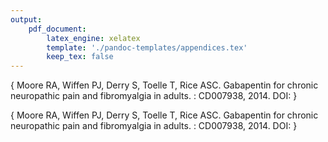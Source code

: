 ```yaml
---
output:
    pdf_document:
        latex_engine: xelatex
        template: './pandoc-templates/appendices.tex'
        keep_tex: false
---
```

<!-- Title page -->
\section*{}
\pagenumbering{gobble}
\begin{center}

\LARGE{\textbf{Appendix 1}}
\vspace{20mm}

\large{\textbf{Organizations supporting the application}}\\

\end{center}

\begin{enumerate}
    \item{International Society of Physical and Rehabilitation Medicine (ISPRM)}
    \item{World Federation of Societies of Anaesthesiology (WFSA)}
    \item{World Medical Association (WMA)}
    \item{National Chapters of the International Association for the Study of Pain}
        \begin{itemize}
            \item{American Pain Society}
            \item{Asociación Chilena para el Estudio del Dolor [Chile]}
            \item{Asociacion Dominicana para el Estudio y Tratamiento del Dolor y Cuidados Paliativos [Dominican Republic]}
            \item{Asociación Istmeña para el Estudio del Dolor [Panama]}
            \item{Australian Pain Society}
            \item{Bangladesh Society for Study of Pain}
            \item{Belgian Pain Society}
            \item{British Pain Society}
            \item{Chinese Association for the Study of Pain}
            \item{Croatian Pain Society}
            \item{Dutch Pain Society}
            \item{German Pain Society}
            \item{Hong Kong Pain Society}
            \item{Indian Society for Study of Pain}
            \item{Iranian Pain Society}
            \item{Irish Pain Society}
            \item{Lebanese Society for the Study of Pain} 
            \item{Lithuanian Pain Society}
            \item{Malaysian Association for the Study of Pain}
            \item{Österreichische Schmerzgesellschaft [Austria]}
            \item{Pain Society of the Philippines}
            \item{PainSA [South Africa]}
            \item{Professional Health Association – Pain Section, Kosovo}
            \item{Saudi Society of Pain Medicine}
            \item{Serbian Pain Association of Pain Research and Treatment}
            \item{Sociedad Española Del Dolor [Spain]}
            \item{Society for the Study of Pain, Nigeria}
            \item{Sri Lanka Association for the Study of Pain}
            \item{Thai Association for the Study of Pain}
        \end{itemize}
\end{enumerate}

<!-- body -->
\newpage
\pagenumbering{gobble}

\includepdf[pages=-]{./appendix-files/isprm.pdf}

\newpage
\pagenumbering{gobble}

\includepdf[pages=-]{./appendix-files/wfsa.pdf}

\newpage
\pagenumbering{gobble}

\includepdf[pages=-]{./appendix-files/wma.pdf}

\newpage
\pagenumbering{gobble}

\includepdf[pages=-]{./appendix-files/iasp.pdf}

<!-- Title page -->
\section*{}
\begin{center}

\LARGE{\textbf{Appendix 2}} \\
\vspace{20mm}

\large{\textbf{Description and bias assessment of studies included in GRADE assessment}} \\
\vspace{5mm}

\end{center}

\justify
\large{\textbf{Adapted from:} Moore RA, Wiffen PJ, Derry S, Toelle T, Rice ASC.
Gabapentin for chronic neuropathic pain and fibromyalgia in adults. \textit{Cochrane Database of Systematic Reviews} \textbf{4}: CD007938, 2014. DOI: \href{http://dx.doi.org/10.1002/14651858.CD007938.pub3}{10.1002/14651858.CD007938.pub3}}

<!-- body -->
\newpage
\pagenumbering{gobble}

\includepdf[page=-]{./appendix-files/cochrane-study-descriptions.pdf}

<!-- Title page -->
\section*{}
\begin{center}

\LARGE{\textbf{Appendix 3}} \\
\vspace{20mm}

\large{\textbf{Summary of outcomes of studies included in GRADE assessment}} \\
\vspace{5mm}

\end{center}

\justify
\large{\textbf{Adapted from:} Moore RA, Wiffen PJ, Derry S, Toelle T, Rice ASC.
Gabapentin for chronic neuropathic pain and fibromyalgia in adults. \textit{Cochrane Database of Systematic Reviews} \textbf{4}: CD007938, 2014. DOI: \href{http://dx.doi.org/10.1002/14651858.CD007938.pub3}{10.1002/14651858.CD007938.pub3}}

<!-- body -->
\newpage
\pagenumbering{gobble}

\includepdf[page=-]{./appendix-files/cochrane-study-outcomes.pdf}

<!-- Title page -->
\section*{}
\begin{center}

\LARGE{\textbf{Appendix 4}} \\
\vspace{20mm}

\large{Finnerup NB, Attal N, Haroutounian S, McNicol E, Baron R, Dworkin RH, Gilron I, Haanpää M, Hansson P, Jensen TS, Kamerman PR, Lund K, Moore A, Raja SN, Rice AS, Rowbotham M, Sena E, Siddall P, Smith BH, Wallace M}\\
\vspace{5mm}

\large{\textbf{Pharmacotherapy for neuropathic pain in adults:
a systematic review and meta-analysis}}\\
\vspace{5mm}

\large{\textit{Lancet Neurology} \textbf{14}:162-173, 2015}\\
\vspace{5mm}

\large{DOI: \href{https://dx.doi.org/10.1016/S1474-4422(14)70251-0}{10.1016/S1474-4422(14)70251-0}}
\vspace{30mm}

\textbf{Supplementary data}\\
All supplementary information for the systematic review and meta-analysis is available for download.\\
\vspace{3mm}
\href{https://dl.dropboxusercontent.com/u/11805474/neml/who-application-2016/finnerup2015-supp-data.pdf?dl=1}{\textit{Access online}}
\end{center}

<!-- body -->
\newpage
\pagenumbering{gobble}

\includepdf[pages=-]{./appendix-files/appendix-2-finnerup.pdf}

<!-- Title page -->
\section*{}
\begin{center}

\LARGE{\textbf{Appendix 5}} \\
\vspace{20mm}

\large{Kamerman PR, Wadley AL, Davis KD, Hietaharju A, Jain P, Kopf A, Meyer AC, Raja SN, Rice AS, Smith BH, Treede RD, Wiffen PJ}\\
\vspace{5mm}

\large{\textbf{World Health Organization essential medicines lists: where are the drugs to treat neuropathic pain?}}\\
\vspace{5mm}

\large{\textit{PAIN} \textbf{156}:793-797, 2015}\\
\vspace{5mm}

\large{DOI: \href{https://dx.doi.org/10.1097/01.j.pain.0000460356.94374.a1}{10.1097/01.j.pain.0000460356.94374.a1}}
\vspace{30mm}

\textbf{Supplementary data}\\
All supplementary information, including data and analysis scripts, are available in a public GitHub repository.\\
\vspace{3mm}
\href{https://github.com/kamermanpr/who-neml}{\textit{Access online}}

\end{center}

<!-- body -->
\newpage
\pagenumbering{gobble}

\includepdf[pages=-]{./appendix-files/appendix-3-kamerman.pdf}

<!-- Title page -->
\section*{}
\begin{center}

\LARGE{\textbf{Appendix 6}}
\vspace{20mm}

\LARGE{\textbf{NEURONTIN}}
\vspace{5mm}

\Large{\textbf{Full prescribing information}}
\vspace{10mm}

\large{\textit{Food and Drug Administration (FDA)}}\\
\vspace{5mm}

\large{\textit{United States of America}}\\
\vspace{10mm}

\large{\textbf{Updated:} September 2015; \textbf{Reference ID:} 3818812}\\
\vspace{5mm}

\large{\href{http://www.accessdata.fda.gov/drugsatfda_docs/label/2015/020235s060,020882s043,021129s042lbl.pdf}{\textit{Access online}}}

\end{center}

<!-- body -->
\newpage
\pagenumbering{gobble}

\includepdf[pages=-]{./appendix-files/fda.pdf}

<!-- Title page -->
\section*{}
\begin{center}

\LARGE{\textbf{Appendix 7}}
\vspace{20mm}

\LARGE{\textbf{NEURONTIN}}
\vspace{5mm}

\Large{\textbf{Summary of product information (ANNEX III)}}
\vspace{10mm}

\large{\textit{European Medicines Agency (EMA)}}\\
\vspace{5mm}

\large{\textit{European Union}}\\
\vspace{10mm}

\large{\textbf{Updated:} September 2006}\\
\vspace{5mm}

\large{\href{http://www.ema.europa.eu/docs/en_GB/document_library/Referrals_document/Neurontin_30/WC500009308.pdf}{\textit{Access online}}}

\end{center}

<!-- body -->
\newpage
\pagenumbering{gobble}

\includepdf[pages=-]{./appendix-files/ema.pdf}
